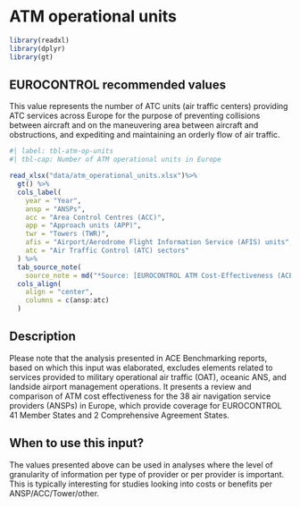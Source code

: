# ATM operational units {#sec-atm-operational-units}

```r
library(readxl)
library(dplyr)
library(gt)
```

## EUROCONTROL recommended values

This value represents the number of ATC units (air traffic centers) providing ATC services across Europe for the purpose of preventing collisions between aircraft and on the maneuvering area between aircraft and obstructions, and expediting and maintaining an orderly flow of air traffic.

```r
#| label: tbl-atm-op-units
#| tbl-cap: Number of ATM operational units in Europe

read_xlsx("data/atm_operational_units.xlsx")%>% 
  gt() %>% 
  cols_label(
    year = "Year",
    ansp = "ANSPs",
    acc = "Area Control Centres (ACC)",
    app = "Approach units (APP)",
    twr = "Towers (TWR)",
    afis = "Airport/Aerodrome Flight Information Service (AFIS) units",
    atc = "Air Traffic Control (ATC) sectors"
  ) %>% 
  tab_source_note(
    source_note = md("*Source: [EUROCONTROL ATM Cost-Effectiveness (ACE) Benchmarking Reports](https://www.eurocontrol.int/ACE/ACE-Home.html)*")) %>% 
  cols_align(
    align = "center",
    columns = c(ansp:atc)
  )
```
## Description

Please note that the analysis presented in ACE Benchmarking reports, based on which this input was elaborated, excludes elements related to services provided to military operational air traffic (OAT), oceanic ANS, and landside airport management operations. It presents a review and comparison of ATM cost effectiveness for the 38 air navigation service providers (ANSPs) in Europe, which provide coverage for EUROCONTROL 41 Member States and 2 Comprehensive Agreement States.

## When to use this input?

The values presented above can be used in analyses where the level of granularity of information per type of provider or per provider is important. This is typically interesting for studies looking into costs or benefits per ANSP/ACC/Tower/other.


